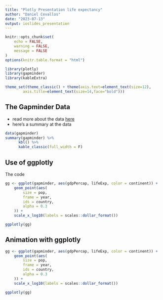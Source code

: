 ---
title: "Plotly Presentation life expectancy"
author: "Daniel Cevallos"
date: "2023-07-13"
output: ioslides_presentation
---

```{r setup, include=FALSE}
knitr::opts_chunk$set(
    echo = FALSE,
    warning = FALSE,
    message = FALSE
)
options(knitr.table.format = "html") 
```

```{r libraries}
library(plotly)
library(gapminder)
library(kableExtra)

theme_set(theme_classic() + theme(axis.text=element_text(size=12),
        axis.title=element_text(size=14,face="bold")))
```

## The Gapminder Data

* read more about the data [here](https://cran.r-project.org/web/packages/gapminder/README.html)
* here's a summary at the data
```{r, comment = "##"}
data(gapminder)
summary(gapminder) %>%
      kbl() %>%
      kable_classic(full_width = F)
```

## Use of ggplotly

The code

```{r, echo = TRUE, eval = FALSE}
gg <- ggplot(gapminder, aes(gdpPercap, lifeExp, color = continent)) +
    geom_point(aes(
        size = pop,
        frame = year,
        ids = country,
        alpha = 0.3
    )) +
    scale_x_log10(labels = scales::dollar_format())

ggplotly(gg)
```

## Animation with ggplotly

```{r plot, fig.width = 8, fig.height = 5}
gg <- ggplot(gapminder, aes(gdpPercap, lifeExp, color = continent)) +
    geom_point(aes(
        size = pop,
        frame = year,
        ids = country,
        alpha = 0.3
    )) +
    scale_x_log10(labels = scales::dollar_format())

ggplotly(gg)
```


